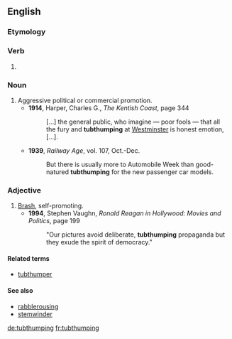 ==English==

===Etymology===
{{compound|tub|thumping|lang=en}}

===Verb===
{{head|en|present participle}}

# {{present participle of|tubthump|lang=en|nocat=1}}

===Noun===
{{en-noun|-}}
# Aggressive political or commercial promotion.
#* '''1914''', Harper, Charles G., ''The Kentish Coast'', page 344
#*: […] the general public, who imagine — poor fools — that all the fury and '''tubthumping''' at [[Westminster]] is honest emotion, […].
#* '''1939''', ''Railway Age'', vol. 107, Oct.-Dec.
#*: But there is usually more to Automobile Week than good-natured '''tubthumping''' for the new passenger car models.

===Adjective===
{{en-adj}}

# [[brash|Brash]], self-promoting.
#* '''1994''', Stephen Vaughn, ''Ronald Reagan in Hollywood: Movies and Politics'', page 199
#*: "Our pictures avoid deliberate, '''tubthumping''' propaganda but they exude the spirit of democracy."

====Related terms====
* [[tubthumper]]

====See also====
* [[rabblerousing]]
* [[stemwinder]]
[[de:tubthumping]]
[[fr:tubthumping]]